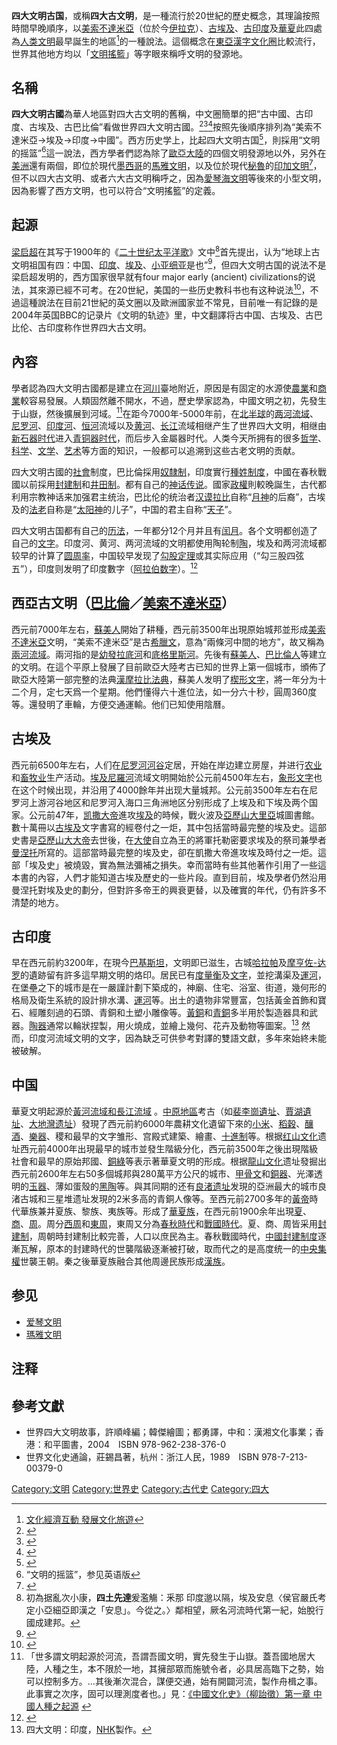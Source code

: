 '''四大文明古国'''，或稱'''四大古文明'''，是一種流行於20世紀的歷史概念，其理論按照時間早晚順序，以[[美索不達米亞|美索不達米亞]]（位於今[[伊拉克|伊拉克]]）、[[古埃及|古埃及]]、[[印度河流域文明|古印度]]及[[华夏|華夏]]此四處為[[人类|人类]][[文明|文明]]最早誕生的地區<ref>[http://bbs.pprd.org.cn/forum/index3.php?forumname=fanzhuwangluntan&job=view&topicid=4459 文化經濟互動 發展文化旅遊]{{Dead link}}</ref>的一種說法。這個概念在[[東亞|東亞]][[漢字文化圈|漢字文化圈]]比較流行，世界其他地方均以「[[文明搖籃|文明搖籃]]」等字眼來稱呼文明的發源地。

==名稱==
'''四大文明古國'''為華人地區對四大古文明的舊稱，中文圈簡單的把“古中國、古印度、古埃及、古巴比倫”看做世界四大文明古國。<ref>{{cite web|title=Rice and Early Agriculture in China|url=http://www.mc.maricopa.edu/dept/d10/asb/anthro2003/legacy/banpo/banpo.html|work=Legacy of Human Civilizations|publisher=Mesa Community College|access-date=10 February 2008|archive-url=https://web.archive.org/web/20090827184517/http://www.mc.maricopa.edu/dept/d10/asb/anthro2003/legacy/banpo/banpo.html|archive-date=2009-08-27|url-status=yes}}</ref><ref>{{cite web |title=Peiligang Site |url=http://www.chinaculture.org/gb/en_artqa/2003-09/24/content_39079.htm |publisher=[[Ministry_of_Culture_of_the_People's_Republic_of_China|Ministry of Culture of the People's Republic of China]] |year=2003 |access-date=10 February 2008 |url-status=yes |archive-url=https://web.archive.org/web/20070807120030/http://www.chinaculture.org/gb/en_artqa/2003-09/24/content_39079.htm |archive-date=2007-08-07 }}</ref><ref name="Pringle">{{cite journal |last=Pringle |first=Heather |title=The Slow Birth of Agriculture |url=http://cas.bellarmine.edu/tietjen/images/neolithic_aFgriculture.htm |journal=[[Science_(journal)|Science]] |year=1998 |volume=282 |issue=5393 |page=1446 |doi=10.1126/science.282.5393.1446 |s2cid=128522781 |url-status=yes |archive-url=https://web.archive.org/web/20110101201656/http://cas.bellarmine.edu/tietjen/images/neolithic_agriculture.htm |archive-date=2011-01-01 |access-date=2021-04-16 }}</ref>按照先後順序排列為“美索不達米亞→埃及→印度→中國”。西方历史学上，比起四大文明古国<ref>{{cite book|title=A History of the World|url=https://archive.org/details/historyofworld0000marr|author=Andrew Marr|authorlink=:en:Andrew Marr|publisher=Macmillan|year=2012|page=[https://archive.org/details/historyofworld0000marr/page/100 100]|ISBN=9780230755956|quote=All of these are interesting and much studied stories, but are less important than the development of the four essential hubs of advancing humanity, those to be found on the plains of China, accross northern India, in Persia and the Near East, and around the Mediterranean.}}</ref>，則採用“文明的摇篮”<ref>“文明的摇篮”，参见英语版{{tsl|en|Cradle of civilization|Cradle of civilization}}</ref>這一說法，西方學者們認為除了[[歐亞大陸|歐亞大陸]]的四個文明發源地以外，另外在[[美洲|美洲]]還有兩個，即位於現代[[墨西哥|墨西哥]]的[[馬雅文明|馬雅文明]]，以及位於現代[[秘魯|秘魯]]的[[印加文明|印加文明]]<ref name=1491Book>{{cite book |last=Mann |first=Charles C. |title=1491: New Revelations of the Americas Before Columbus |origyear=2005 |year=2006 |publisher=Vintage Books |isbn=978-1-4000-3205-1 |pages=[https://archive.org/details/149100char/page/199 199–212]}}</ref>，但不以四大古文明、或者六大古文明稱呼之，因為[[愛琴海文明|愛琴海文明]]等後來的小型文明，因為影響了西方文明，也可以符合“文明搖籃”的定義。


==起源==
[[梁启超|梁启超]]在其写于1900年的《[[二十世纪太平洋歌|二十世纪太平洋歌]]》文中<ref>
初為据亂次小康，'''四土先達'''爰濫觴：釆那 印度邈以隔，埃及安息〈侯官嚴氏考定小亞細亞即漢之「安息」。今從之。〉鄰相望，厥名河流時代第一紀，始脫行國成建邦。</ref>首先提出，认为“地球上古文明祖国有四：中国、[[印度|印度]]、[[埃及|埃及]]、[[小亚细亚|小亚细亚]]是也”<ref>{{Cite web |url=http://www.yifan.net/yihe/novels/classic/lqcwj/lqc115.html |title=二十世纪太平洋歌 |access-date=2001-09-02 |archive-date=2001-09-02 |archive-url=https://web.archive.org/web/20010902093517/http://www.yifan.net/yihe/novels/classic/lqcwj/lqc115.html |dead-url=no }}</ref>，但四大文明古国的说法不是梁启超发明的，西方国家很早就有four major early (ancient) civilizations的说法，其來源已經不可考。在20世紀，美国的一些历史教科书也有这种说法<ref>{{Cite web |url=http://www.ltisdschools.org/cms/lib/TX21000349/Centricity/Domain/287/Chapter2.pdf |title=Early River Valley Civilizations |access-date=2012-09-07 |archive-date=2012-09-07 |archive-url=https://web.archive.org/web/20120907075133/http://www.ltisdschools.org/cms/lib/TX21000349/Centricity/Domain/287/Chapter2.pdf |dead-url=no }}</ref>，不過這種說法在目前21世紀的英文圈以及歐洲國家並不常見，目前唯一有記錄的是2004年英国BBC的记录片《文明的轨迹》里，中文翻譯将古中国、古埃及、古巴比伦、古印度称作世界四大古文明。

==內容==
學者認為四大文明古國都是建立在[[河川|河川]]臺地附近，原因是有固定的水源使[[農業|農業]]和[[商業|商業]]較容易發展。人類固然離不開水，不過，歷史學家認為，中國文明之初，先發生于山嶽，然後擴展到河域。<ref>「世多謂文明起源於河流，吾謂吾國文明，實先發生于山嶽。蓋吾國地居大陸，人種之生，本不限於一地，其擁部眾而施號令者，必具居高臨下之勢，始可以控制多方。...其後漸次混合，謀便交通，始有開闢河流，製作舟楫之事。此事實之次序，固可以理測度者也。」見：[http://www.china.com.cn/book/txt/2008-11/06/content_16722475.htm 《中國文化史》（柳詒徵）第一章 中國人種之起源] {{Wayback|url=http://www.china.com.cn/book/txt/2008-11/06/content_16722475.htm |date=20150923203016 }}</ref>在距今7000年-5000年前，在[[北半球|北半球]]的[[两河流域|两河流域]]、[[尼罗河|尼罗河]]、[[印度河|印度河]]、[[恒河|恒河]]流域以及[[黄河|黄河]]、[[长江|长江]]流域相继产生了世界四大文明，相继由[[新石器时代|新石器时代]]进入[[青铜器时代|青铜器时代]]，而后步入金屬器时代。人类今天所拥有的很多[[哲学|哲学]]、[[科学|科学]]、[[文学|文学]]、[[艺术|艺术]]等方面的知识，一般都可以追溯到这些古老文明的贡献。

四大文明古國的[[社會|社會]]制度，巴比倫採用[[奴隸制|奴隸制]]，印度實行[[種姓制度|種姓制度]]，中國在春秋戰國以前採用[[封建制|封建制]]和[[井田制|井田制]]。都有自己的[[神话|神话]][[传说|传说]]。國家[[政權|政權]]則較晚誕生，古代都利用宗教神话来加强君主统治，巴比伦的统治者[[汉谟拉比|汉谟拉比]]自称“[[月神|月神]]的后裔”，古埃及的[[法老|法老]]自称是“[[太阳神|太阳神]]的儿子”，中国的君主自称“[[天子|天子]]”。

四大文明古国都有自己的[[历法|历法]]，一年都分12个月并且有[[闰月|闰月]]。各个文明都创造了自己的[[文字|文字]]。印度河、黄河、两河流域的文明都使用陶轮制[[陶器|陶]]，埃及和两河流域都较早的计算了[[圆周率|圆周率]]，中国较早发现了[[勾股定理|勾股定理]]或其实际应用（“勾三股四弦五”），印度则发明了印度數字（[[阿拉伯数字|阿拉伯数字]]）。<ref>{{Cite web |url=http://www.stnn.cc/arts/200702/t20070201_453082.html |title=天文学家的发明 阿拉伯数字起源于印度 |access-date=2009-11-26 |archive-date=2009-11-26 |archive-url=https://web.archive.org/web/20091126133616/http://www.stnn.cc/arts/200702/t20070201_453082.html |dead-url=no }}</ref>

== 西亞古文明（[[巴比倫|巴比倫]]／[[美索不達米亞|美索不達米亞]]） ==

西元前7000年左右，[[蘇美人|蘇美人]]開始了耕種，西元前3500年出現原始城邦並形成[[美索不達米亞|美索不達米亞]]文明，“美索不達米亞”是古[[希臘文|希臘文]]，意為“兩條河中間的地方”，故又稱為[[兩河流域|兩河流域]]。兩河指的是[[幼發拉底河|幼發拉底河]]和[[底格里斯河|底格里斯河]]。先後有[[蘇美人|蘇美人]]、[[巴比倫人|巴比倫人]]等建立的文明。在這个平原上發展了目前歐亞大陸考古已知的世界上第一個城市，頒佈了歐亞大陸第一部完整的法典[[漢摩拉比法典|漢摩拉比法典]]，蘇美人发明了[[楔形文字|楔形文字]]，將一年分为十二个月，定七天爲一个星期。他們懂得六十進位法，如一分六十秒，圓周360度等。還發明了車輪，方便交通運輸。他们已知使用陰曆。

==古埃及==
{{main|古埃及}}
西元前6500年左右，人们在[[尼罗河|尼罗河]][[河谷|河谷]]定居，开始在岸边建立房屋，并进行[[农业|农业]]和[[畜牧业|畜牧业]]生产活动。[[埃及|埃及]][[尼羅河|尼羅河]]流域文明開始於公元前4500年左右，[[象形文字|象形文字]]也在这个时候出现，并沿用了4000餘年并出现大量城邦。公元前3500年左右在尼罗河上游河谷地区和尼罗河入海口三角洲地区分别形成了上埃及和下埃及两个国家。公元前47年，[[凯撒大帝|凯撒大帝]]進攻[[埃及|埃及]]的時候，戰火波及[[亞歷山大里亞|亞歷山大里亞]]城圖書館。數十萬冊以[[古埃及|古埃及]]文字書寫的經卷付之一炬，其中包括當時最完整的埃及史。這部史書是[[亞歷山大大帝|亞歷山大大帝]]去世後，在[[大使|大使]]自立為王的將軍托勒密要求埃及的祭司兼學者[[曼涅托|曼涅托]]所寫的。這部當時最完整的埃及史，卻在凱撒大帝進攻埃及時付之一炬。這部「埃及史」被燒毀，實為無法彌補之損失。幸而當時有些其他著作引用了一些這本書的內容，人們才能知道古埃及歷史的一些片段。直到目前，埃及學者仍然沿用曼涅托對埃及史的劃分，但對許多帝王的興衰更替，以及確實的年代，仍有許多不清楚的地方。

==古印度==
{{main|古印度}}
早在西元前約3200年，在現今[[巴基斯坦|巴基斯坦]]，文明即已滋生，古城[[哈拉帕_(巴基斯坦)|哈拉帕]]及[[摩亨佐-达罗|摩亨佐-达罗]]的遺跡留有許多這早期文明的烙印。居民已有[[度量衡|度量衡]]及[[文字|文字]]，並挖溝渠及[[運河|運河]]，在堡壘之下的城市是在一嚴謹計劃下築成的，神廟、住宅、浴室、街道，幾何形的格局及衛生系統的設計排水溝、[[運河|運河]]等。出土的遺物非常豐富，包括黃金首飾和寶石、經雕刻過的石頭、青銅和土塑小雕像等。[[黃銅|黃銅]]和[[青銅|青銅]]多半用於製造器具和武器。[[陶器|陶器]]通常以輪狀捏製，用火燒成，並繪上幾何、花卉及動物等圖案。<ref>四大文明：印度，[[NHK|NHK]]製作。</ref>
然而，印度河流域文明的文字，因為缺乏可供參考對譯的雙語文獻，多年來始終未能被破解。

==中国==
{{main|中国|中国歷史}}
華夏文明起源於[[黃河流域|黃河流域和長江流域]] 。[[中原地區|中原地區]]考古（如[[裴李崗遺址|裴李崗遺址]]、[[賈湖遺址|賈湖遺址]]、[[大地灣遗址|大地灣遗址]]）發現了西元前約6000年農耕文化遺留下來的[[小米|小米]]、[[稻穀|稻穀]]、[[釀酒|釀酒]]、[[樂器|樂器]]、稷和最早的文字雏形、宫殿式建築、繪畫、[[十進制|十進制]]等。根据[[红山文化|红山文化]]遗址西元前4000年出現最早的城市並發生階級分化，西元前3500年之後出現階級社會和最早的原始邦國、[[銅綠|銅綠]]等表示著華夏文明的形成。根据[[龍山文化|龍山文化]]遗址發掘出西元前2600年左右50多個城邦與280萬平方公尺的城市、[[骨刻文|甲骨文]]和[[銅器|銅器]]、光澤透明的[[玉器|玉器]]、薄如蛋殼的[[黑陶|黑陶]]等。與其同期的还有[[良渚遗址|良渚遗址]]发現的亞洲最大的城市良渚古城和三星堆遗址发現的2米多高的青銅人像等。至西元前2700多年的[[黃帝|黃帝]]時代華族兼并夏族、黎族、夷族等。形成了[[華夏族|華夏族]]，在西元前1900余年出現[[夏|夏]]、[[商朝|商]]、[[周朝|周]]。周分[[西周|西周]]和[[東周|東周]]，東周又分為[[春秋時代|春秋時代]]和[[戰國時代|戰國時代]]。夏、商、周皆采用[[封建制|封建制]]，周朝時封建制比較完善，人口以庶民為主。春秋戰國時代，[[中國封建制度|中國封建制度]]逐漸瓦解，原本的封建時代的世襲階級逐漸被打破，取而代之的是高度统一的[[中央集權|中央集權]]世襲王朝。秦之後華夏族融合其他周邊民族形成[[漢族|漢族]]。

==参见==
* [[爱琴文明|爱琴文明]] 
* [[瑪雅文明|瑪雅文明]]

==注释==
{{reflist}}

==參考文獻==
{{refbegin}}
*世界四大文明故事，許順峰編；韓傑繪圖；都勇譯，中和：漢湘文化事業；香港：和平圖書，2004　ISBN 978-962-238-376-0
*世界文化史通論，莊錫昌著，杭州：浙江人民，1989　ISBN 978-7-213-00379-0
{{refend}}

[[Category:文明|Category:文明]]
[[Category:世界史|Category:世界史]]
[[Category:古代史|Category:古代史]]
[[Category:四大|Category:四大]]